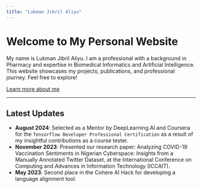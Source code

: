 ```yaml
---
title: "Lukman Jibril Aliyu"
---
```


# Welcome to My Personal Website

My name is Lukman Jibril Aliyu. I am a professional with a background in Pharmacy and expertise in Biomedical Informatics and Artificial Intelligence. This website showcases my projects, publications, and professional journey. Feel free to explore!

[Learn more about me](about.qmd)


---

## Latest Updates

- **August 2024**: Selected as a Mentor by DeepLearning.AI and Coursera for the `Tensorflow Developer Professional Certification` as a result of my insightful contributions as a course tester.
- **November 2023**: Presented our research paper: Analyzing COVID-19 Vaccination Sentiments in Nigerian Cyberspace: Insights from a Manually Annotated Twitter Dataset, at the International Conference on Computing and Advances in Information Technology (ICCAIT).
- **May 2023**: Second place in the Cohere AI Hack for developing a language alignment tool.
